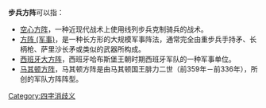 '''步兵方阵'''可以指：

*[[空心方阵|空心方阵]]，一种近现代战术上使用线列步兵克制骑兵的战术。
*[[方阵_(军事)|方阵 (军事)]]，是一种长方形的大规模军事阵法，通常完全由重步兵手持矛、长柄枪、萨里沙长矛或类似的武器所构成。
*[[西班牙大方阵|西班牙大方阵]]，西班牙哈布斯堡王朝时期西班牙军队的一种军事单位。
*[[马其顿方阵|马其顿方阵]]，马其顿方阵是由马其顿国王腓力二世（前359年－前336年），所创的军队方阵阵型。
{{disambiguation}}
[[Category:四字消歧义|Category:四字消歧义]]